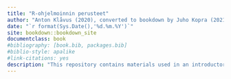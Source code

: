 ```yaml
--- 
title: "R-ohjelmoinnin perusteet"
author: "Anton Klåvus (2020), converted to bookdown by Juho Kopra (2021)"
date: "`r format(Sys.Date(),'%d.%m.%Y')`"
site: bookdown::bookdown_site
documentclass: book
#bibliography: [book.bib, packages.bib]
#biblio-style: apalike
#link-citations: yes
description: "This repository contains materials used in an introductory level R course at university of Eastern Finland."
---
```


